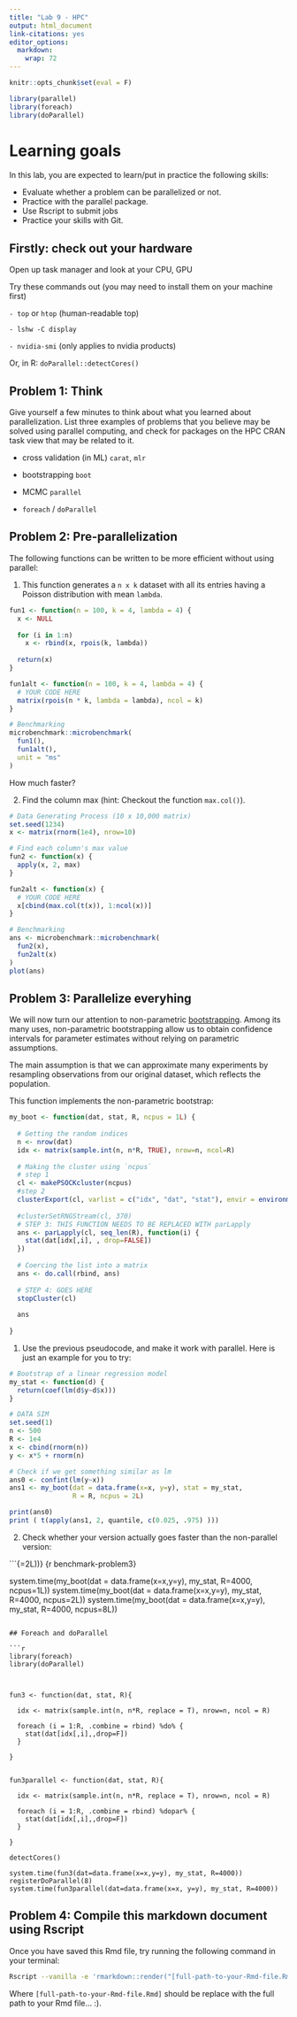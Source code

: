 ```yaml
---
title: "Lab 9 - HPC"
output: html_document
link-citations: yes
editor_options: 
  markdown: 
    wrap: 72
---
```


```r
knitr::opts_chunk$set(eval = F)
```

```r
library(parallel)
library(foreach)
library(doParallel)
```

# Learning goals

In this lab, you are expected to learn/put in practice the following
skills:

-   Evaluate whether a problem can be parallelized or not.
-   Practice with the parallel package.
-   Use Rscript to submit jobs
-   Practice your skills with Git.

## Firstly: check out your hardware

Open up task manager and look at your CPU, GPU

Try these commands out (you may need to install them on your machine
first)

`- top` or `htop` (human-readable top)

`- lshw -C display`

`- nvidia-smi` (only applies to nvidia products)

Or, in R: `doParallel::detectCores()`

## Problem 1: Think

Give yourself a few minutes to think about what you learned about
parallelization. List three examples of problems that you believe may be
solved using parallel computing, and check for packages on the HPC CRAN
task view that may be related to it.

-   cross validation (in ML) `carat`, `mlr`

-   bootstrapping `boot`

-   MCMC `parallel`

-   `foreach` / `doParallel`

## Problem 2: Pre-parallelization

The following functions can be written to be more efficient without
using parallel:

1.  This function generates a `n x k` dataset with all its entries
    having a Poisson distribution with mean `lambda`.

```r
fun1 <- function(n = 100, k = 4, lambda = 4) {
  x <- NULL
  
  for (i in 1:n)
    x <- rbind(x, rpois(k, lambda))
  
  return(x)
}

fun1alt <- function(n = 100, k = 4, lambda = 4) {
  # YOUR CODE HERE
  matrix(rpois(n * k, lambda = lambda), ncol = k)
}

# Benchmarking
microbenchmark::microbenchmark(
  fun1(),
  fun1alt(),
  unit = "ms"
)
```

How much faster?

2.  Find the column max (hint: Checkout the function `max.col()`).

```r
# Data Generating Process (10 x 10,000 matrix)
set.seed(1234)
x <- matrix(rnorm(1e4), nrow=10)

# Find each column's max value
fun2 <- function(x) {
  apply(x, 2, max)
}

fun2alt <- function(x) {
  # YOUR CODE HERE
  x[cbind(max.col(t(x)), 1:ncol(x))]
}

# Benchmarking
ans <- microbenchmark::microbenchmark(
  fun2(x),
  fun2alt(x)
)
plot(ans)
```

## Problem 3: Parallelize everyhing

We will now turn our attention to non-parametric
[bootstrapping](https://en.wikipedia.org/wiki/Bootstrapping_(statistics)).
Among its many uses, non-parametric bootstrapping allow us to obtain
confidence intervals for parameter estimates without relying on
parametric assumptions.

The main assumption is that we can approximate many experiments by
resampling observations from our original dataset, which reflects the
population.

This function implements the non-parametric bootstrap:

```r
my_boot <- function(dat, stat, R, ncpus = 1L) {
  
  # Getting the random indices
  n <- nrow(dat)
  idx <- matrix(sample.int(n, n*R, TRUE), nrow=n, ncol=R)
 
  # Making the cluster using `ncpus`
  # step 1
  cl <- makePSOCKcluster(ncpus)
  #step 2
  clusterExport(cl, varlist = c("idx", "dat", "stat"), envir = environment())
  
  #clusterSetRNGStream(cl, 370)
  # STEP 3: THIS FUNCTION NEEDS TO BE REPLACED WITH parLapply
  ans <- parLapply(cl, seq_len(R), function(i) {
    stat(dat[idx[,i], , drop=FALSE])
  })
  
  # Coercing the list into a matrix
  ans <- do.call(rbind, ans)
  
  # STEP 4: GOES HERE
  stopCluster(cl)
  
  ans
  
}
```

1.  Use the previous pseudocode, and make it work with parallel. Here is
    just an example for you to try:

```r
# Bootstrap of a linear regression model
my_stat <- function(d) {
  return(coef(lm(d$y~d$x)))
}

# DATA SIM
set.seed(1)
n <- 500 
R <- 1e4
x <- cbind(rnorm(n)) 
y <- x*5 + rnorm(n)

# Check if we get something similar as lm
ans0 <- confint(lm(y~x))
ans1 <- my_boot(dat = data.frame(x=x, y=y), stat = my_stat,
                R = R, ncpus = 2L)

print(ans0)
print ( t(apply(ans1, 2, quantile, c(0.025, .975) )))
```

2.  Check whether your version actually goes faster than the
    non-parallel version:

```{=2L))}
{r benchmark-problem3}

system.time(my_boot(dat = data.frame(x=x,y=y), my_stat, R=4000, ncpus=1L))
system.time(my_boot(dat = data.frame(x=x,y=y), my_stat, R=4000, ncpus=2L))
system.time(my_boot(dat = data.frame(x=x,y=y), my_stat, R=4000, ncpus=8L))


```

## Foreach and doParallel

```r

library(foreach)
library(doParallel)



fun3 <- function(dat, stat, R){
  
  idx <- matrix(sample.int(n, n*R, replace = T), nrow=n, ncol = R)
  
  foreach (i = 1:R, .combine = rbind) %do% {
    stat(dat[idx[,i],,drop=F])
  }
  
}


fun3parallel <- function(dat, stat, R){
  
  idx <- matrix(sample.int(n, n*R, replace = T), nrow=n, ncol = R)
  
  foreach (i = 1:R, .combine = rbind) %dopar% {
    stat(dat[idx[,i],,drop=F])
  }
  
}

detectCores()

system.time(fun3(dat=data.frame(x=x,y=y), my_stat, R=4000))
registerDoParallel(8)
system.time(fun3parallel(dat=data.frame(x=x, y=y), my_stat, R=4000))

```

## Problem 4: Compile this markdown document using Rscript

Once you have saved this Rmd file, try running the following command in
your terminal:

``` .bash
Rscript --vanilla -e 'rmarkdown::render("[full-path-to-your-Rmd-file.Rmd]")'
```

Where `[full-path-to-your-Rmd-file.Rmd]` should be replace with the full
path to your Rmd file... :).
